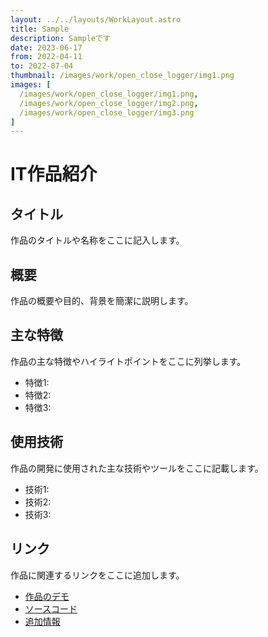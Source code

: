 ```yaml
---
layout: ../../layouts/WorkLayout.astro
title: Sample
description: Sampleです
date: 2023-06-17
from: 2022-04-11
to: 2022-07-04
thumbnail: /images/work/open_close_logger/img1.png
images: [
  /images/work/open_close_logger/img1.png,
  /images/work/open_close_logger/img2.png,
  /images/work/open_close_logger/img3.png
]
---
```


# IT作品紹介

## タイトル

作品のタイトルや名称をここに記入します。

## 概要

作品の概要や目的、背景を簡潔に説明します。

## 主な特徴

作品の主な特徴やハイライトポイントをここに列挙します。

- 特徴1: 
- 特徴2: 
- 特徴3: 

## 使用技術

作品の開発に使用された主な技術やツールをここに記載します。

- 技術1:
- 技術2:
- 技術3:

## リンク

作品に関連するリンクをここに追加します。

- [作品のデモ](デモのURL)
- [ソースコード](ソースコードのURL)
- [追加情報](追加情報のURL)
